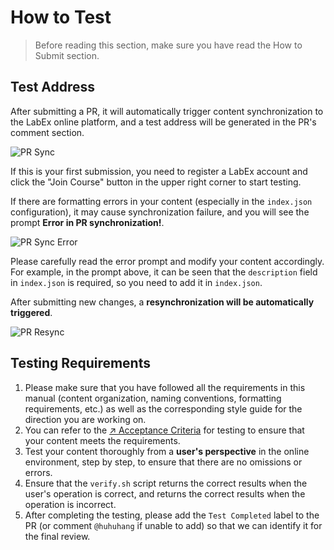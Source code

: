 # How to Test

> Before reading this section, make sure you have read the How to Submit section.

## Test Address

After submitting a PR, it will automatically trigger content synchronization to the LabEx online platform, and a test address will be generated in the PR's comment section.

![PR Sync](.github/assets/pr-sync.png)

If this is your first submission, you need to register a LabEx account and click the "Join Course" button in the upper right corner to start testing.

If there are formatting errors in your content (especially in the `index.json` configuration), it may cause synchronization failure, and you will see the prompt **Error in PR synchronization!**.

![PR Sync Error](.github/assets/pr-sync-error.png)

Please carefully read the error prompt and modify your content accordingly. For example, in the prompt above, it can be seen that the `description` field in `index.json` is required, so you need to add it in `index.json`.

After submitting new changes, a **resynchronization will be automatically triggered**.

![PR Resync](.github/assets/pr-resync.png)

## Testing Requirements

1. Please make sure that you have followed all the requirements in this manual (content organization, naming conventions, formatting requirements, etc.) as well as the corresponding style guide for the direction you are working on.
2. You can refer to the [↗ Acceptance Criteria](https://labex-dev.feishu.cn/sheets/shtcnYuVte2FpZTcDvlFT7puLRc?sheet=XyETQX) for testing to ensure that your content meets the requirements.
3. Test your content thoroughly from a **user's perspective** in the online environment, step by step, to ensure that there are no omissions or errors.
4. Ensure that the `verify.sh` script returns the correct results when the user's operation is correct, and returns the correct results when the operation is incorrect.
5. After completing the testing, please add the `Test Completed` label to the PR (or comment `@huhuhang` if unable to add) so that we can identify it for the final review.
